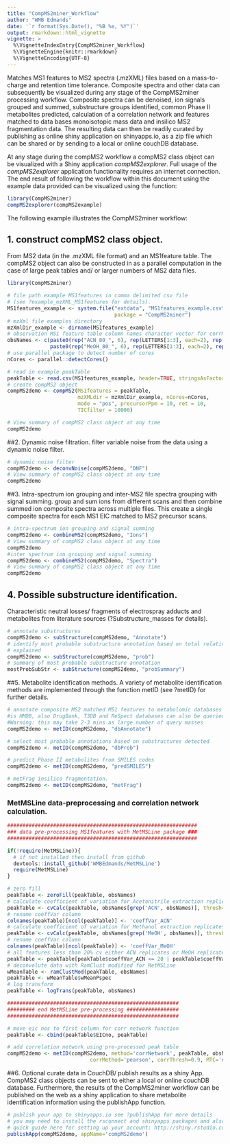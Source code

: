 ---
title: "CompMS2miner_Workflow"
author: "WMB Edmands"
date: '`r format(Sys.Date(), "%B %e, %Y")`'
output: rmarkdown::html_vignette
vignette: >
  %\VignetteIndexEntry{CompMS2miner_Workflow}
  %\VignetteEngine{knitr::rmarkdown}
  %\VignetteEncoding{UTF-8}
---

Matches MS1 features to MS2 spectra (.mzXML) files based on a 
mass-to-charge and retention time tolerance. Composite spectra and other data
can subsequently be visualized during any stage of the CompMS2miner
processing workflow. Composite spectra can be denoised, ion signals grouped 
and summed, substructure groups identified, common Phase II metabolites
predicted, calculation of a correlation network and features matched to data bases monoisotopic mass data and insilico MS2 fragmentation data.
The resulting data can then be readily curated by publishing as online shiny application on shinyapps.io, as a zip file which can be shared or by sending to a local or online
couchDB database. 

At any stage during the compMS2 workflow a compMS2 class object can be visualized
with a Shiny application *compMS2explorer*. Full usage of the *compMS2explorer* application functionality requires an internet connection.
The end result of following the workflow within this document using the example data provided can be visualized using the function:

```{r, eval=FALSE}
library(CompMS2miner)
compMS2explorer(compMS2example)
```
The following example illustrates the CompMS2miner workflow:

## 1. construct compMS2 class object.
From MS2 data (in the .mzXML file format) and an MS1feature table. The compMS2 object can also be constructed in as a parallel computation in the case of large peak tables and/ or larger numbers of MS2 data files.
```{r, include=F}
library(CompMS2miner)
```
```{r, collapse=TRUE}
# file path example MS1features in comma delimited csv file 
# (see ?example_mzXML_MS1features for details).
MS1features_example <- system.file("extdata", "MS1features_example.csv", 
                                   package = "CompMS2miner")
# mzXml file examples directory
mzXmlDir_example <- dirname(MS1features_example)
# observation MS1 feature table column names character vector for corrNetwork function
obsNames <- c(paste0(rep("ACN_80_", 6), rep(LETTERS[1:3], each=2), rep(1:2, 3)),
              paste0(rep("MeOH_80_", 6), rep(LETTERS[1:3], each=2), rep(1:2, 3)))
# use parallel package to detect number of cores
nCores <- parallel::detectCores()

# read in example peakTable
peakTable <- read.csv(MS1features_example, header=TRUE, stringsAsFactors=FALSE) 
# create compMS2 object
compMS2demo <- compMS2(MS1features = peakTable,
                       mzXMLdir = mzXmlDir_example, nCores=nCores,
                       mode = "pos", precursorPpm = 10, ret = 10, 
                       TICfilter = 10000)

# View summary of compMS2 class object at any time 
compMS2demo
```

##2. Dynamic noise filtration.
filter variable noise from the data using a dynamic noise filter.
```{r, collapse=TRUE}
# dynamic noise filter
compMS2demo <- deconvNoise(compMS2demo, "DNF")
# View summary of compMS2 class object at any time 
compMS2demo 

```

##3. Intra-spectrum ion grouping and inter-MS2 file spectra grouping with signal summing.
group and sum ions from different scans and then combine summed ion composite spectra
across multiple files. This create a single composite spectra for each MS1 EIC
matched to MS2 precursor scans.
```{r, collapse=TRUE}
# intra-spectrum ion grouping and signal summing
compMS2demo <- combineMS2(compMS2demo, "Ions")
# View summary of compMS2 class object at any time 
compMS2demo
#inter spectrum ion grouping and signal summing
compMS2demo <- combineMS2(compMS2demo, "Spectra") 
# View summary of compMS2 class object at any time 
compMS2demo

```

## 4. Possible substructure identification. 
Characteristic neutral losses/ fragments of electrospray adducts and metabolites from literature sources (?Substructure_masses for details).
```{r, collapse=TRUE}
# annotate substructures
compMS2demo <- subStructure(compMS2demo, "Annotate")
# identify most probable substructure annotation based on total relative intensity
# explained
compMS2demo <- subStructure(compMS2demo, "prob")
# summary of most probable substructure annotation
mostProbSubStr <- subStructure(compMS2demo, "probSummary")

```

##5. Metabolite identification methods.
A variety of metabolite identification methods are implemented through the
function metID (see ?metID) for further details.
```{r, collapse=TRUE}
# annotate composite MS2 matched MS1 features to metabolomic databases (default
#is HMDB, also DrugBank, T3DB and ReSpect databases can also be queried).
#Warning: this may take 2-3 mins as large number of query masses
compMS2demo <- metID(compMS2demo, "dbAnnotate")

# select most probable annotations based on substructures detected
compMS2demo <- metID(compMS2demo, "dbProb")
```

```{r, eval=FALSE, collapse=TRUE}
# predict Phase II metabolites from SMILES codes
compMS2demo <- metID(compMS2demo, "predSMILES")

# metFrag insilico fragmentation.
compMS2demo <- metID(compMS2demo, "metFrag")
```

### MetMSLine data-preprocessing and correlation network calculation.
```{r, collapse=TRUE}
##############################################################
### data pre-processing MS1features with MetMSLine package ###
##############################################################

if(!require(MetMSLine)){
  # if not installed then install from github
  devtools::install_github('WMBEdmands/MetMSLine')
  require(MetMSLine)
}

# zero fill
peakTable <- zeroFill(peakTable, obsNames)
# calculate coefficient of variation for Acetonitrile extraction replicates
peakTable <- cvCalc(peakTable, obsNames[grep('ACN', obsNames)], thresh=Inf)
# rename coeffVar column
colnames(peakTable)[ncol(peakTable)] <- 'coeffVar_ACN'
# calculate coefficient of variation for Methanol extraction replicates
peakTable <- cvCalc(peakTable, obsNames[grep('MeOH', obsNames)], thresh=Inf)
# rename coeffVar column
colnames(peakTable)[ncol(peakTable)] <- 'coeffVar_MeOH'
# all features less than 20% cv either ACN replicates or MeOH replicates
peakTable <- peakTable[peakTable$coeffVar_ACN <= 20 | peakTable$coeffVar_MeOH <= 20, ]
# deconvolute data with RamClust modified for MetMSLine
wMeanTable <- ramClustMod(peakTable, obsNames)
peakTable <- wMeanTable$wMeanPspec
# log transform
peakTable <- logTrans(peakTable, obsNames)

########################################################
######### end MetMSLine pre-processing #################
########################################################

# move eic nos to first column for corr network function
peakTable <- cbind(peakTable$EICno, peakTable)

# add correlation network using pre-processed peak table
compMS2demo <- metID(compMS2demo, method='corrNetwork', peakTable, obsNames, 
                           corrMethod='pearson', corrThresh=0.9, MTC='none')

```

##6. Optional curate data in CouchDB/ publish results as a shiny App. 
CompMS2 class objects can be sent to either a local or online couchDB database.
Furthermore, the results of the CompMS2miner workflow can be published on the 
web as a shiny application to share metabolite identification information using 
the publishApp function.

```{r, eval=FALSE, collapse=TRUE}
# publish your app to shinyapps.io see ?publishApp for more details
# you may need to install the rsconnect and shinyapps packages and also sign up for a shinyapps.io account if you don't have one.
# quick guide here for setting up your account: http://shiny.rstudio.com/articles/shinyapps.html
publishApp(compMS2demo, appName='compMS2demo')

```
